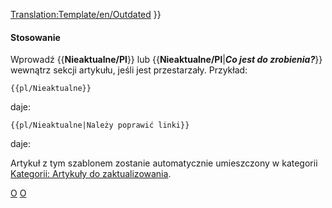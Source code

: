 <noinclude>[[Translation:Template/en/Outdated]]</noinclude><noinclude></noinclude>{{en/Ambox| type  = content
| image = en/Outdated content.png | alt = Outdated content
| text  = <strong>Nieaktualne</strong><br />
Ten artykuł (lub sekcja) dawno nie był aktualizowany. Niektóre z jego treści mogą nie być już dokładne, z powodu zmian w najnowszej wersji. Artykuł do zaktualizowania. {{#IF: {{{1|}}} |<br>{{{1}}}|}}
}}<includeonly>{{{2|[[Category:pl/Community/Artykuły do zaktualizowania]]}}}</includeonly><noinclude>

====Stosowanie====
Wprowadź <nowiki>{{</nowiki>'''Nieaktualne/Pl'''<nowiki>}}</nowiki> lub <nowiki>{{</nowiki>'''Nieaktualne/Pl'''|'''''Co jest do zrobienia?'''''<nowiki>}}</nowiki> wewnątrz sekcji artykułu, jeśli jest przestarzały. Przykład:
<pre>
{{pl/Nieaktualne}}
</pre>

daje:

{{pl/Nieaktualne}}

<pre>
{{pl/Nieaktualne|Należy poprawić linki}}
</pre>

daje:

{{pl/Nieaktualne|Należy poprawić linki}}

Artykuł z tym szablonem zostanie automatycznie umieszczony w kategorii [[:Category:pl/Community/Artykuły do zaktualizowania|Kategorii: Artykuły do zaktualizowania]].

[[Category:pl/Szablony|O]][[Category:pl/InfoBox|O]]
</noinclude>